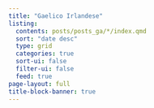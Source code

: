 ```yaml
---
title: "Gaelico Irlandese"
listing:
  contents: posts/posts_ga/*/index.qmd
  sort: "date desc"
  type: grid
  categories: true
  sort-ui: false
  filter-ui: false
  feed: true
page-layout: full
title-block-banner: true
---
```

